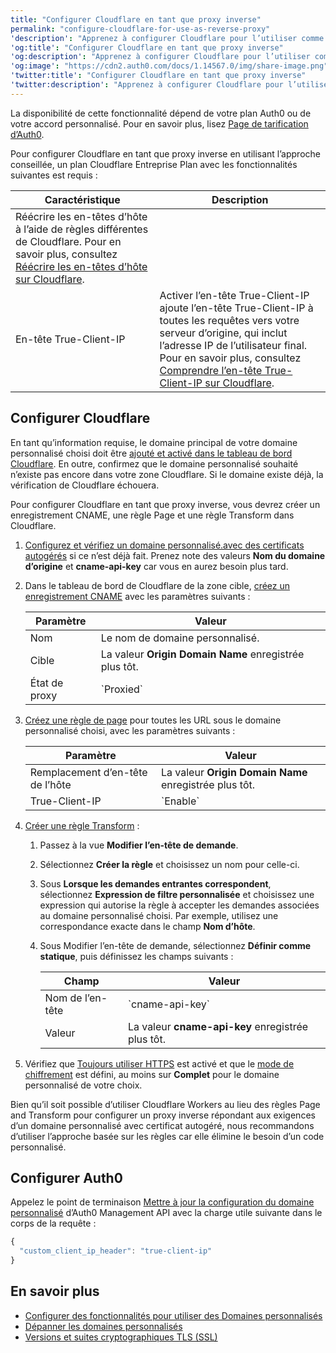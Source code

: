 ```yaml
---
title: "Configurer Cloudflare en tant que proxy inverse"
permalink: "configure-cloudflare-for-use-as-reverse-proxy"
'description': "Apprenez à configurer Cloudflare pour l’utiliser comme proxy de domaine personnalisé pour Auth0."
'og:title': "Configurer Cloudflare en tant que proxy inverse"
'og:description': "Apprenez à configurer Cloudflare pour l’utiliser comme proxy de domaine personnalisé pour Auth0."
'og:image': "https://cdn2.auth0.com/docs/1.14567.0/img/share-image.png"
'twitter:title': "Configurer Cloudflare en tant que proxy inverse"
'twitter:description': "Apprenez à configurer Cloudflare pour l’utiliser comme proxy de domaine personnalisé pour Auth0."
---
```


<Card title="La disponibilité varie selon le plan Auth0">

La disponibilité de cette fonctionnalité dépend de votre plan Auth0 ou de votre accord personnalisé. Pour en savoir plus, lisez [Page de tarification d’Auth0](https://auth0.com/pricing).

</Card>

Pour configurer Cloudflare en tant que proxy inverse en utilisant l’approche conseillée, un plan Cloudflare Entreprise Plan avec les fonctionnalités suivantes est requis :

<table class="table"><thead>
<tr>
<th><strong>Caractéristique</strong></th>
<th><strong>Description</strong></th>
</tr>
</thead>
<tbody>
<tr>
<td>Réécrire les en-têtes d’hôte à l’aide de règles différentes de Cloudflare. Pour en savoir plus, consultez <a href="https://support.cloudflare.com/hc/en-us/articles/206652947-Using-Page-Rules-to-Re-Write-Host-Headers">Réécrire les en-têtes d’hôte sur Cloudflare</a>.</td>
<td></td>
</tr>
<tr>
<td>En-tête True-Client-IP</td>
<td>Activer l’en-tête True-Client-IP ajoute l’en-tête True-Client-IP à toutes les requêtes vers votre serveur d’origine, qui inclut l’adresse IP de l’utilisateur final. Pour en savoir plus, consultez <a href="https://support.cloudflare.com/hc/en-us/articles/206776727-What-is-True-Client-IP-">Comprendre l’en-tête True-Client-IP sur Cloudflare</a>.</td>
</tr>
</tbody>
</table>

## Configurer Cloudflare

<Warning>

En tant qu’information requise, le domaine principal de votre domaine personnalisé choisi doit être [ajouté et activé dans le tableau de bord Cloudflare](https://developers.cloudflare.com/learning-paths/get-started/add-domain-to-cf/minimize-downtime/#activate-your-domain). En outre, confirmez que le domaine personnalisé souhaité n’existe pas encore dans votre zone Cloudflare. Si le domaine existe déjà, la vérification de Cloudflare échouera.

</Warning>

Pour configurer Cloudflare en tant que proxy inverse, vous devrez créer un enregistrement CNAME, une règle Page et une règle Transform dans Cloudflare.

1. [Configurez et vérifiez un domaine personnalisé.avec des certificats autogérés](https://auth0.com/docs/customize/custom-domains/self-managed-certificates) si ce n’est déjà fait. Prenez note des valeurs **Nom du domaine d’origine** et **cname-api-key** car vous en aurez besoin plus tard.
2. Dans le tableau de bord de Cloudflare de la zone cible, [créez un enregistrement CNAME](https://developers.cloudflare.com/dns/manage-dns-records/how-to/create-dns-records/#create-dns-records) avec les paramètres suivants :

   <table class="table"><thead>
   <tr>
   <th><strong>Paramètre</strong></th>
   <th><strong>Valeur</strong></th>
   </tr>
   </thead>
   <tbody>
   <tr>
   <td>Nom</td>
   <td>Le nom de domaine personnalisé.</td>
   </tr>
   <tr>
   <td>Cible</td>
   <td>La valeur <strong>Origin Domain Name</strong> enregistrée plus tôt.</td>
   </tr>
   <tr>
   <td>État de proxy</td>
   <td>`Proxied`</td>
   </tr>
   </tbody>
   </table>
3. [Créez une règle de page](https://support.cloudflare.com/hc/en-us/articles/200172336-Creating-Page-Rules) pour toutes les URL sous le domaine personnalisé choisi, avec les paramètres suivants :

   <table class="table"><thead>
   <tr>
   <th><strong>Paramètre</strong></th>
   <th><strong>Valeur</strong></th>
   </tr>
   </thead>
   <tbody>
   <tr>
   <td>Remplacement d’en-tête de l’hôte</td>
   <td>La valeur <strong>Origin Domain Name</strong> enregistrée plus tôt.</td>
   </tr>
   <tr>
   <td>True-Client-IP</td>
   <td>`Enable`</td>
   </tr>
   </tbody>
   </table>
4. [Créer une règle Transform](https://developers.cloudflare.com/rules/transform/request-header-modification/create-dashboard/) :

   1. Passez à la vue **Modifier l’en-tête de demande**.
   2. Sélectionnez **Créer la règle** et choisissez un nom pour celle-ci.
   3. Sous **Lorsque les demandes entrantes correspondent**, sélectionnez **Expression de filtre personnalisée** et choisissez une expression qui autorise la règle à accepter les demandes associées au domaine personnalisé choisi. Par exemple, utilisez une correspondance exacte dans le champ **Nom d’hôte**.
   4. Sous Modifier l’en-tête de demande, sélectionnez **Définir comme statique**, puis définissez les champs suivants :

      <table class="table"><thead>
      <tr>
      <th><strong>Champ</strong></th>
      <th><strong>Valeur</strong></th>
      </tr>
      </thead>
      <tbody>
      <tr>
      <td>Nom de l’en-tête</td>
      <td>`cname-api-key`</td>
      </tr>
      <tr>
      <td>Valeur</td>
      <td>La valeur <strong>cname-api-key</strong> enregistrée plus tôt.</td>
      </tr>
      </tbody>
      </table>
5. Vérifiez que [Toujours utiliser HTTPS](https://developers.cloudflare.com/ssl/edge-certificates/additional-options/always-use-https/) est activé et que le [mode de chiffrement](https://developers.cloudflare.com/ssl/origin-configuration/ssl-modes/) est défini, au moins sur **Complet** pour le domaine personnalisé de votre choix.

<Callout icon="file-lines" color="#0EA5E9" iconType="regular">

Bien qu’il soit possible d’utiliser Cloudflare Workers au lieu des règles Page and Transform pour configurer un proxy inverse répondant aux exigences d’un domaine personnalisé avec certificat autogéré, nous recommandons d’utiliser l’approche basée sur les règles car elle élimine le besoin d’un code personnalisé.

</Callout>

## Configurer Auth0

Appelez le point de terminaison [Mettre à jour la configuration du domaine personnalisé](https://auth0.com/docs/api/management/v2#!/Custom_Domains/patch_custom_domains_by_id) d’Auth0 <Tooltip href="/docs/fr-ca/glossary?term=management-api" tip="Management API
Un produit permettant aux clients d’effectuer des tâches administratives." cta="Voir le glossaire">Management API</Tooltip> avec la charge utile suivante dans le corps de la requête :

```javascript lines
{
  "custom_client_ip_header": "true-client-ip"
}
```

## En savoir plus

* [Configurer des fonctionnalités pour utiliser des Domaines personnalisés](/docs/fr-ca/customize/custom-domains/configure-features-to-use-custom-domains)
* [Dépanner les domaines personnalisés](/docs/fr-ca/troubleshoot/integration-extensibility-issues/troubleshoot-custom-domains)
* [Versions et suites cryptographiques TLS (SSL)](/docs/fr-ca/customize/custom-domains/self-managed-certificates/tls-ssl)